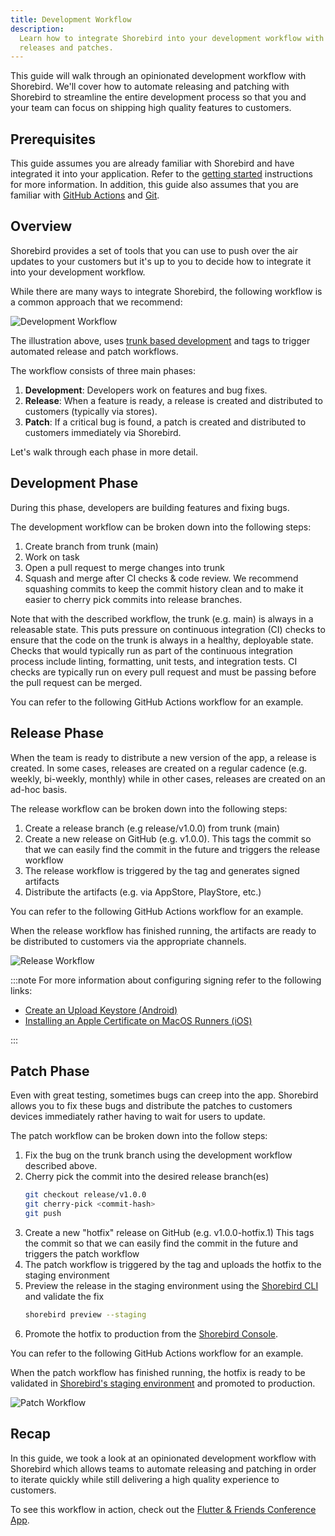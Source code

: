 ```yaml
---
title: Development Workflow
description:
  Learn how to integrate Shorebird into your development workflow with automated
  releases and patches.
---
```



This guide will walk through an opinionated development workflow with Shorebird.
We'll cover how to automate releasing and patching with Shorebird to streamline
the entire development process so that you and your team can focus on shipping
high quality features to customers.

## Prerequisites

This guide assumes you are already familiar with Shorebird and have integrated
it into your application. Refer to the [getting started](/) instructions for
more information. In addition, this guide also assumes that you are familiar
with [GitHub Actions](https://docs.github.com/actions) and
[Git](https://git-scm.com).

## Overview

Shorebird provides a set of tools that you can use to push over the air updates
to your customers but it's up to you to decide how to integrate it into your
development workflow.

While there are many ways to integrate Shorebird, the following workflow is a
common approach that we recommend:

![Development Workflow](https://github.com/user-attachments/assets/61fc8e5b-b77e-42e7-a1d6-5db50a232d02)

The illustration above, uses
[trunk based development](https://trunkbaseddevelopment.com) and tags to trigger
automated release and patch workflows.

The workflow consists of three main phases:

1. **Development**: Developers work on features and bug fixes.
1. **Release**: When a feature is ready, a release is created and distributed to
   customers (typically via stores).
1. **Patch**: If a critical bug is found, a patch is created and distributed to
   customers immediately via Shorebird.

Let's walk through each phase in more detail.

## Development Phase

During this phase, developers are building features and fixing bugs.

The development workflow can be broken down into the following steps:

1. Create branch from trunk (main)
1. Work on task
1. Open a pull request to merge changes into trunk
1. Squash and merge after CI checks & code review. We recommend squashing
   commits to keep the commit history clean and to make it easier to cherry pick
   commits into release branches.

Note that with the described workflow, the trunk (e.g. main) is always in a
releasable state. This puts pressure on continuous integration (CI) checks to
ensure that the code on the trunk is always in a healthy, deployable state.
Checks that would typically run as part of the continuous integration process
include linting, formatting, unit tests, and integration tests. CI checks are
typically run on every pull request and must be passing before the pull request
can be merged.

You can refer to the following GitHub Actions workflow for an example.

<CICheckSnippet />

## Release Phase

When the team is ready to distribute a new version of the app, a release is
created. In some cases, releases are created on a regular cadence (e.g. weekly,
bi-weekly, monthly) while in other cases, releases are created on an ad-hoc
basis.

The release workflow can be broken down into the following steps:

1. Create a release branch (e.g release/v1.0.0) from trunk (main)
1. Create a new release on GitHub (e.g. v1.0.0). This tags the commit so that we
   can easily find the commit in the future and triggers the release workflow
1. The release workflow is triggered by the tag and generates signed artifacts
1. Distribute the artifacts (e.g. via AppStore, PlayStore, etc.)

You can refer to the following GitHub Actions workflow for an example.

<RemoteCode
  url="https://raw.githubusercontent.com/felangel/flutter_and_friends/refs/heads/main/.github/workflows/release.yaml"
  title=".github/workflows/release.yaml"
/>

When the release workflow has finished running, the artifacts are ready to be
distributed to customers via the appropriate channels.

![Release Workflow](https://github.com/user-attachments/assets/7c9cf689-bd07-40c0-ad0b-e08935cb4424)

:::note For more information about configuring signing refer to the following
links:

- [Create an Upload Keystore (Android)](https://docs.flutter.dev/deployment/android#create-an-upload-keystore)
- [Installing an Apple Certificate on MacOS Runners (iOS)](https://docs.github.com/en/actions/use-cases-and-examples/deploying/installing-an-apple-certificate-on-macos-runners-for-xcode-development)

:::

## Patch Phase

Even with great testing, sometimes bugs can creep into the app. Shorebird allows
you to fix these bugs and distribute the patches to customers devices
immediately rather having to wait for users to update.

The patch workflow can be broken down into the follow steps:

1. Fix the bug on the trunk branch using the development workflow described
   above.
1. Cherry pick the commit into the desired release branch(es)
   ```sh
   git checkout release/v1.0.0
   git cherry-pick <commit-hash>
   git push
   ```
1. Create a new "hotfix" release on GitHub (e.g. v1.0.0-hotfix.1) This tags the
   commit so that we can easily find the commit in the future and triggers the
   patch workflow
1. The patch workflow is triggered by the tag and uploads the hotfix to the
   staging environment
1. Preview the release in the staging environment using the
   [Shorebird CLI](https://github.com/shorebirdtech/shorebird) and validate the
   fix
   ```sh
   shorebird preview --staging
   ```
1. Promote the hotfix to production from the
   [Shorebird Console](https://console.shorebird.dev).

You can refer to the following GitHub Actions workflow for an example.

<RemoteCode
  url="https://raw.githubusercontent.com/felangel/flutter_and_friends/refs/heads/main/.github/workflows/patch.yaml"
  title=".github/workflows/patch.yaml"
/>

When the patch workflow has finished running, the hotfix is ready to be
validated in [Shorebird's staging environment](/guides/staging-patches) and
promoted to production.

![Patch Workflow](https://github.com/user-attachments/assets/ca1957ad-ee52-4cff-a93f-03fceb6ca591)

## Recap

In this guide, we took a look at an opinionated development workflow with
Shorebird which allows teams to automate releasing and patching in order to
iterate quickly while still delivering a high quality experience to customers.

To see this workflow in action, check out the
[Flutter & Friends Conference App](https://github.com/felangel/flutter_and_friends).
